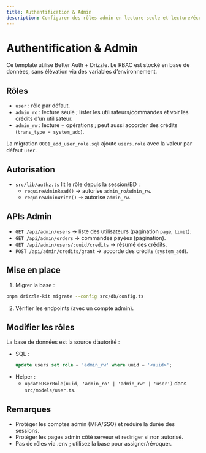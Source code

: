 ```yaml
---
title: Authentification & Admin
description: Configurer des rôles admin en lecture seule et lecture/écriture, protéger les APIs admin et comprendre le pipeline d’authentification.
---
```


# Authentification & Admin

Ce template utilise Better Auth + Drizzle. Le RBAC est stocké en base de données, sans élévation via des variables d’environnement.

## Rôles

- `user` : rôle par défaut.
- `admin_ro` : lecture seule ; lister les utilisateurs/commandes et voir les crédits d’un utilisateur.
- `admin_rw` : lecture + opérations ; peut aussi accorder des crédits (`trans_type = system_add`).

La migration `0001_add_user_role.sql` ajoute `users.role` avec la valeur par défaut `user`.

## Autorisation

- `src/lib/authz.ts` lit le rôle depuis la session/BD :
  - `requireAdminRead()` → autorise `admin_ro`/`admin_rw`.
  - `requireAdminWrite()` → autorise `admin_rw`.

## APIs Admin

- `GET /api/admin/users` → liste des utilisateurs (pagination `page`, `limit`).
- `GET /api/admin/orders` → commandes payées (pagination).
- `GET /api/admin/users/:uuid/credits` → résumé des crédits.
- `POST /api/admin/credits/grant` → accorde des crédits (`system_add`).

## Mise en place

1) Migrer la base :

```bash
pnpm drizzle-kit migrate --config src/db/config.ts
```

2) Vérifier les endpoints (avec un compte admin).

## Modifier les rôles

La base de données est la source d’autorité :

- SQL :
  ```sql
  update users set role = 'admin_rw' where uuid = '<uuid>';
  ```
- Helper :
  - `updateUserRole(uuid, 'admin_ro' | 'admin_rw' | 'user')` dans `src/models/user.ts`.

## Remarques

- Protéger les comptes admin (MFA/SSO) et réduire la durée des sessions.
- Protéger les pages admin côté serveur et rediriger si non autorisé.
- Pas de rôles via .env ; utilisez la base pour assigner/révoquer.


